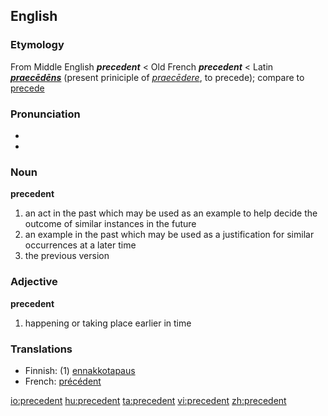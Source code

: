 ==English==
{{wikipedia}}
===Etymology===
From Middle English '''''precedent''''' < Old French '''''precedent''''' < Latin '''''[[praecēdēns]]''''' (present priniciple of ''[[praecēdere]]'', to precede); compare to [[precede]]

===Pronunciation===
* {{AHD|/prĕs'ĭ-dənt/ ''or'' /prĕs'ĭ-dənt/ ''for adjective sense''}}
*{{audio|en-us-precedent.ogg|Audio (US)}}


===Noun===
'''precedent'''
#an act in the past which may be used as an example to help decide the outcome of similar instances in the future
#an example in the past which may be used as a justification for similar occurrences at a later time
#the previous version

===Adjective===
'''precedent'''
#happening or taking place earlier in time

===Translations===
*Finnish: (1) [[ennakkotapaus]]
*French: [[précédent]]

[[io:precedent]]
[[hu:precedent]]
[[ta:precedent]]
[[vi:precedent]]
[[zh:precedent]]